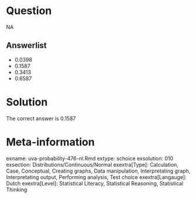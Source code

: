 Question
========

NA

Answerlist
----------
* 0.0398
* 0.1587
* 0.3413
* 0.6587

Solution
========

The correct answer is  0.1587 

Meta-information
================
exname: uva-probability-476-nl.Rmd 
extype: schoice 
exsolution: 010 
exsection: Distributions/Continuous/Normal
exextra[Type]: Calculation, Case, Conceptual, Creating graphs, Data manipulation, Interpretating graph, Interpretating output, Performing analysis, Test choice 
exextra[Langauge]: Dutch 
exextra[Level]: Statistical Literacy, Statistical Reasoning, Statistical Thinking 
